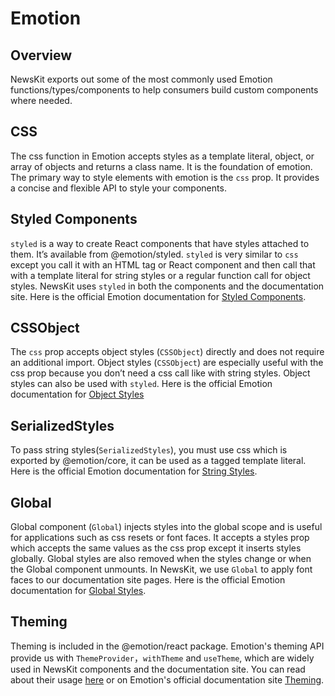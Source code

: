 

# Emotion

## Overview
NewsKit exports out some of the most commonly used Emotion functions/types/components to help consumers build custom components where needed. 

## CSS
The css function in Emotion accepts styles as a template literal, object, or array of objects and returns a class name. It is the foundation of emotion.
The primary way to style elements with emotion is the `css` prop. It provides a concise and flexible API to style your components.

## Styled Components
`styled` is a way to create React components that have styles attached to them. It’s available from @emotion/styled. 
`styled` is very similar to `css` except you call it with an HTML tag or React component and then call that with a template literal for string styles or a regular function call for object styles.
NewsKit uses `styled` in both the components and the documentation site. Here is the official Emotion documentation for [Styled Components](https://emotion.sh/docs/styled).

## CSSObject
The `css` prop accepts object styles (`CSSObject`) directly and does not require an additional import. Object styles (`CSSObject`) are especially useful with the css prop because you don’t need a css call like with string styles.
Object styles can also be used with `styled`. Here is the official Emotion documentation for [Object Styles](https://emotion.sh/docs/css-prop)

## SerializedStyles
To pass string styles(`SerializedStyles`), you must use css which is exported by @emotion/core, it can be used as a tagged template literal.
Here is the official Emotion documentation for [String Styles](https://emotion.sh/docs/css-prop).

## Global
Global component (`Global`) injects styles into the global scope and is useful for applications such as css resets or font faces.
It accepts a styles prop which accepts the same values as the css prop except it inserts styles globally. Global styles are also removed when the styles change or when the Global component unmounts.
In NewsKit, we use `Global` to apply font faces to our documentation site pages. Here is the official Emotion documentation for [Global Styles](https://emotion.sh/docs/globals).

## Theming
Theming is included in the @emotion/react package. Emotion's theming API provide us with `ThemeProvider`，`withTheme` and `useTheme`, which are widely used in NewsKit components and the documentation site. 
You can read about their usage [here](/theme/theming/using-a-theme) or on Emotion's official documentation site [Theming](https://emotion.sh/docs/theming#api).